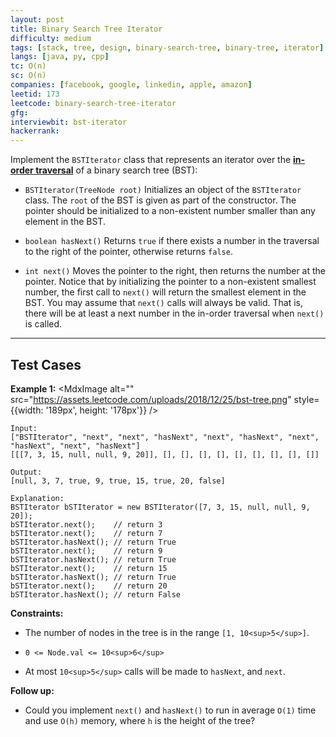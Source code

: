 ```yaml
---
layout: post
title: Binary Search Tree Iterator
difficulty: medium
tags: [stack, tree, design, binary-search-tree, binary-tree, iterator]
langs: [java, py, cpp]
tc: O(n)
sc: O(n)
companies: [facebook, google, linkedin, apple, amazon]
leetid: 173
leetcode: binary-search-tree-iterator
gfg: 
interviewbit: bst-iterator
hackerrank: 
---
```

Implement the `BSTIterator` class that represents an iterator over the **<a href="https://en.wikipedia.org/wiki/Tree_traversal#In-order_(LNR)" target="_blank">in-order traversal</a>** of a binary search tree (BST):
	
* `BSTIterator(TreeNode root)` Initializes an object of the `BSTIterator` class. The `root` of the BST is given as part of the constructor. The pointer should be initialized to a non-existent number smaller than any element in the BST.
	
* `boolean hasNext()` Returns `true` if there exists a number in the traversal to the right of the pointer, otherwise returns `false`.
	
* `int next()` Moves the pointer to the right, then returns the number at the pointer.
Notice that by initializing the pointer to a non-existent smallest number, the first call to `next()` will return the smallest element in the BST.
You may assume that `next()` calls will always be valid. That is, there will be at least a next number in the in-order traversal when `next()` is called.
 
---
## Test Cases
**Example 1:**
<MdxImage alt="" src="https://assets.leetcode.com/uploads/2018/12/25/bst-tree.png" style={{width: '189px', height: '178px'}} />
```
Input:
["BSTIterator", "next", "next", "hasNext", "next", "hasNext", "next", "hasNext", "next", "hasNext"]
[[[7, 3, 15, null, null, 9, 20]], [], [], [], [], [], [], [], [], []]

Output:
[null, 3, 7, true, 9, true, 15, true, 20, false]

Explanation:
BSTIterator bSTIterator = new BSTIterator([7, 3, 15, null, null, 9, 20]);
bSTIterator.next();    // return 3
bSTIterator.next();    // return 7
bSTIterator.hasNext(); // return True
bSTIterator.next();    // return 9
bSTIterator.hasNext(); // return True
bSTIterator.next();    // return 15
bSTIterator.hasNext(); // return True
bSTIterator.next();    // return 20
bSTIterator.hasNext(); // return False
```
 
**Constraints:**
	
* The number of nodes in the tree is in the range `[1, 10<sup>5</sup>]`.
	
* `0 <= Node.val <= 10<sup>6</sup>`
	
* At most `10<sup>5</sup>` calls will be made to `hasNext`, and `next`.
 
**Follow up:**
	
* Could you implement `next()` and `hasNext()` to run in average `O(1)` time and use `O(h)` memory, where `h` is the height of the tree?

